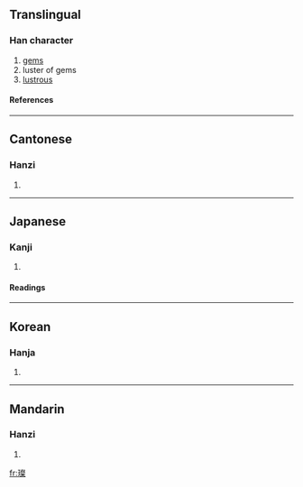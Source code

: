 ==Translingual==
===Han character===
{{Han char|rn=96|rad=玉|as=13|sn=17|four=1719<sub>4</sub>|canj=一土卜水木 (MGYED)}}
# [[gems]]
# luster of gems
# [[lustrous]]
====References====
{{Han ref|kx=0742.300|dkj=21270|dj=1152.010|hdz=21139.160|uh=74A8|ud=29864|bh=C0F6|bd=49398}}

----
==Cantonese==
===Hanzi===
{{yue-hanzi|jyut=|y=chaan3}}
# {{defn|Cantonese}}

----
==Japanese==
===Kanji===
{{ja-kanji|grade=|rs=玉13}}
# {{defn|Japanese}} 
====Readings====
{{ja-readings|on=[[さん]] (san)|kun=|nanori=}}

----
==Korean==
===Hanja===
{{ko-hanja|hangeul=찬|eumhun=|rv=chan|mr=ch'an|y=chan}}
# {{defn|Korean}}

----
==Mandarin==
===Hanzi===
{{cmn-hanzi|pin=[[càn]] (can4)|wg=ts'an<sup>4</sup>}}
# {{defn|Mandarin}}

[[fr:璨]]
